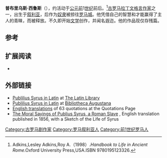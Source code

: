 {{Infobox writer
|name           =普布里乌斯·西鲁斯
|image          = 
|caption        = 
|birthdate     = 
|birthplace    = 
|deathdate     = 
|deathplace    = 
|occupation     = [[作家|作家]]
|spouse         =
|parents        =	
|children       =
|genre          = [[拉丁文|拉丁文]][[格言|格言]]
|notableworks   =  
}}                     
'''普布里乌斯·西鲁斯'''（{{lang-en|Publilius Syrus}}），约活动于[[公元前|公元前]]1[[世纪|世纪]]前后。<ref>Adkins,Lesley Adkins,Roy A.（1998）.''Handbook to Life in Ancient Rome''.Oxford University Press,USA.ISBN 9780195123326.</ref>[[古罗马|古罗马]][[拉丁文|拉丁文]][[格言|格言]][[作家|作家]]之一，出生于[[叙利亚|叙利亚]]，后作为[[奴隶|奴隶]]被掠往[[罗马城|罗马城]]。他凭借自己的智慧和才能赢得了主人的青睐，而被释放。不久即开始[[文学|文学]]创作，并闻名遐迩。他的作品现仅存残篇。

== 参考 ==
{{reflist}}

==扩展阅读==
*{{1911}}

==外部链接==
{{wikiquote}}
*[http://www.thelatinlibrary.com/syrus.html Publilius Syrus in Latin] {{Wayback|url=http://www.thelatinlibrary.com/syrus.html |date=20200203023911 }} at [[The_Latin_Library|The Latin Library]]
*[http://www.fh-augsburg.de/~harsch/Chronologia/Lsante01/Publilius/pub_intr.html Publilius Syrus in Latin] {{Wayback|url=http://www.fh-augsburg.de/~harsch/Chronologia/Lsante01/Publilius/pub_intr.html |date=20080315070017 }} at [[Bibliotheca_Augustana|Bibliotheca Augustana]]
*[http://www.quotationspage.com/quotes/Publilius_Syrus English translations] {{Wayback|url=http://www.quotationspage.com/quotes/Publilius_Syrus |date=20210126090402 }} of 63 quotations at the Quotations Page
*[http://books.google.com/books?id=_QQSAAAAIAAJ&dq=THE%20MORAL%20SAYINGS%20of%20PUBLIUS%20SYRUS&pg=PR1#v=onepage&q&f=false The Moral Sayings of Publius Syrus, a Roman Slave] {{Wayback|url=http://books.google.com/books?id=_QQSAAAAIAAJ&dq=THE%20MORAL%20SAYINGS%20of%20PUBLIUS%20SYRUS&pg=PR1#v=onepage&q&f=false |date=20130426062913 }}, English translation published in 1856, with a Sketch of the Life of Syrus

{{Authority control}}
{{古罗马}}

[[Category:古罗马剧作家|Category:古罗马剧作家]]
[[Category:罗马叙利亚人|Category:罗马叙利亚人]]
[[Category:前1世纪罗马人|Category:前1世纪罗马人]]